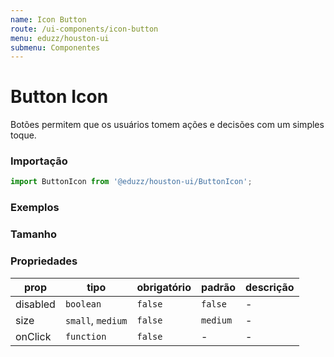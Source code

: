 ```yaml
---
name: Icon Button
route: /ui-components/icon-button
menu: eduzz/houston-ui
submenu: Componentes
---
```




# Button Icon

Botões permitem que os usuários tomem ações e decisões com um simples toque.

### Importação

```js
import ButtonIcon from '@eduzz/houston-ui/ButtonIcon';
```

### Exemplos

<Playground>
  <ButtonIcon>
    <InsertEmoticonIcon />
  </ButtonIcon>
  <ButtonIcon disabled>
    <InsertEmoticonIcon />
  </ButtonIcon>
  <ButtonIcon>
    <InsertEmoticonIcon />
  </ButtonIcon>
</Playground>

### Tamanho

<Playground>
  <ButtonIcon size='small'>
    <InsertEmoticonIcon />
  </ButtonIcon>
  <ButtonIcon size='medium'>
    <InsertEmoticonIcon />
  </ButtonIcon>
</Playground>

### Propriedades

| prop     | tipo              | obrigatório | padrão   | descrição |
| -------- | ----------------- | ----------- | -------- | --------- |
| disabled | `boolean`         | `false`     | `false`  | -         |
| size     | `small`, `medium` | `false`     | `medium` | -         |
| onClick  | `function`        | `false`     | -        | -         |
